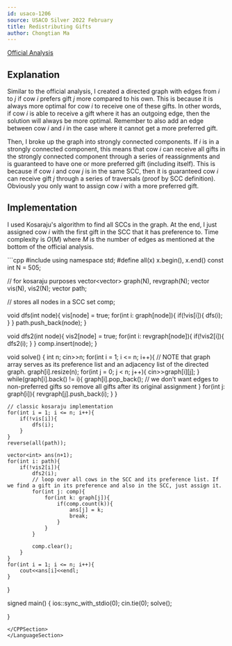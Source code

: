 ```yaml
---
id: usaco-1206
source: USACO Silver 2022 February
title: Redistributing Gifts
author: Chongtian Ma
---
```


[Official Analysis](http://www.usaco.org/current/data/sol_prob1_silver_feb22.html)

## Explanation

Similar to the official analysis, I created a directed graph with edges from $i$ to $j$ if cow $i$ prefers gift $j$ more compared to his own. 
This is because it is always more optimal for cow $i$ to receive one of these gifts. In other words, if cow $i$ is able to receive a gift where
it has an outgoing edge, then the solution will always be more optimal. Remember to also add an edge between cow $i$ and $i$ in the case where
it cannot get a more preferred gift.

Then, I broke up the graph into strongly connected components. If $i$ is in a strongly connected component, this means that cow $i$ can receive
all gifts in the strongly connected component through a series of reassignments and is guaranteed to have one or more preferred gift (including itself).
This is because if cow $i$ and cow $j$ is in the same SCC, then it is guaranteed cow $i$ can receive gift $j$ through a series of traversals (proof by
SCC definition). Obviously you only want to assign cow $i$ with a more preferred gift.
## Implementation

I used Kosaraju's algorithm to find all SCCs in the graph. At the end, I just assigned cow $i$ with the first gift in the SCC that it has preference to.
Time complexity is $O(M)$ where $M$ is the number of edges as mentioned at the bottom of the official analysis.

<LanguageSection>
<CPPSection>
```cpp
#include <bits/stdc++.h>
using namespace std;
#define all(x) x.begin(), x.end()
const int N = 505;

// for kosaraju purposes
vector<vector<int>> graph(N), revgraph(N);
vector<bool> vis(N), vis2(N);
vector<int> path; 

// stores all nodes in a SCC
set<int> comp;

void dfs(int node){
    vis[node] = true;
    for(int i: graph[node]){
        if(!vis[i]){
            dfs(i);
        }
    }
    path.push_back(node);
}

void dfs2(int node){
    vis2[node] = true;
    for(int i: revgraph[node]){
        if(!vis2[i]){
            dfs2(i);
        }
    }
    comp.insert(node);
}

void solve() {
    int n; cin>>n;
    for(int i = 1; i <= n; i++){
        // NOTE that graph array serves as its preference list and an adjacency list of the directed graph.
        graph[i].resize(n);
        for(int j = 0; j < n; j++){
            cin>>graph[i][j];
        }
        while(graph[i].back() != i){
            graph[i].pop_back(); // we don't want edges to non-preferred gifts so remove all gifts after its original assignment
        }
        for(int j: graph[i]){
            revgraph[j].push_back(i);
        }
    }
    
    // classic kosaraju implementation
    for(int i = 1; i <= n; i++){
        if(!vis[i]){
            dfs(i);
        }
    }                    
    reverse(all(path));     
                         
    vector<int> ans(n+1);
    for(int i: path){
        if(!vis2[i]){
            dfs2(i);
            // loop over all cows in the SCC and its preference list. If we find a gift in its preference and also in the SCC, just assign it.
            for(int j: comp){
                for(int k: graph[j]){
                    if(comp.count(k)){
                        ans[j] = k;
                        break;
                    }
                }
            }

            comp.clear();
        }
    }
    for(int i = 1; i <= n; i++){
        cout<<ans[i]<<endl;
    }



}

signed main() {
    ios::sync_with_stdio(0);
    cin.tie(0);
    solve();

}
```  
</CPPSection>
</LanguageSection>
